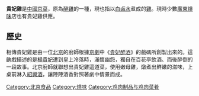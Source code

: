 '''貴妃雞'''是[[中國|中國]][[京菜|京菜]]，原為[[醉雞|醉雞]]的一種，現也指以[[白鹵水|白鹵水]]煮成的[[雞|雞]]。現時少數[[廣東|廣東]][[燒味|燒味]]店也有貴妃雞供應。

==歷史==
相傳貴妃雞是由一位[[北京|北京]]的廚師根據[[京劇|京劇]]中《[[貴妃醉酒|貴妃醉酒]]》的戲碼所創製出來的。這齣戲描述的是[[楊貴妃|楊貴妃]]遭到皇上冷落時，滿懷幽怨，獨自在百花亭飲酒、而後醉倒的一段故事。北京廚師就聯想出貴妃雞這道菜，使用嫩母雞，燉煮出鮮嫩的滋味，上桌前淋入[[紹興酒|紹興酒]]，讓陣陣酒香對照著劇中情景而成。

{{food-stub}}

[[Category:北京食品|Category:北京食品]]
[[Category:燒味|Category:燒味]]
[[Category:鸡肉制品与鸡肉菜肴|Category:鸡肉制品与鸡肉菜肴]]